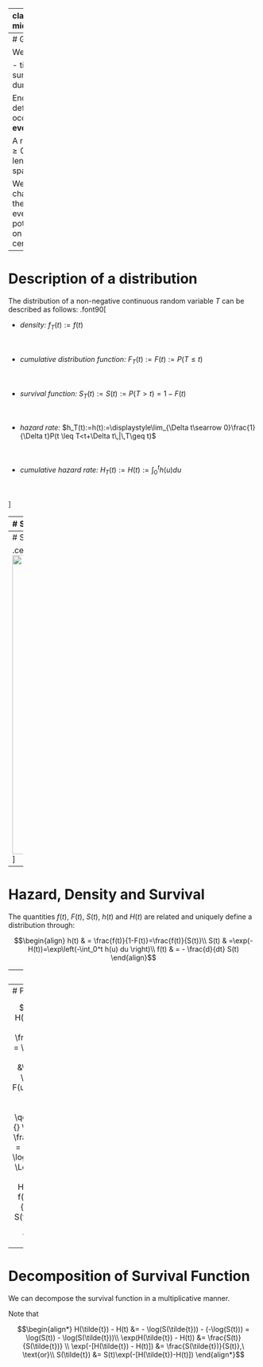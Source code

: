 
---
class: inverse, middle, center

.center[
.font150[
**Qauntifying duration time distributions**
]
]

<html>
  <div style='float:left'></div>
  <hr color='#005500' size=2px width=900px>
</html>


---
# General setting

We are interested in:

-   time span,
-   survival time,
-   duration

End of the time span defined by occurence of an **event**.

A random variable $T \geq 0$ defining the length of the time span is observed.

We want to characterize/estimate the distribution of event times $T$, potentially depending on covariates (under censoring)


---
# Description of a distribution

The distribution of a non-negative continuous random
variable $T$ can be described as follows:
.font90[

- *density:* $f_T(t) := f(t)$ <br><br><br>

- *cumulative distribution function:* $F_T(t):=F(t):=P(T \leq t)$ <br><br><br>

- *survival function:* $S_T(t):=S(t):=P(T > t)=1-F(t)$ <br><br><br>

- *hazard rate:* $h_T(t):=h(t):=\displaystyle\lim_{\Delta t\searrow 0}\frac{1}{\Delta t}P(t \leq T<t+\Delta t\,|\,T\geq t)$ <br><br><br>

- *cumulative hazard rate:* $H_T(t):=H(t):=\int_0^t h(u)du$ <br><br><br>

]

---
# Survival in Germany

.center[
<img src="figures/p_sterbealter_de_2009.png", width = "600px">
]

---
# Survival in Germany

.center[
<img src="figures/p_hazard_versterben_de_2009.png" width = "600px">
]

---
# Hazard, Density and Survival

The quantities $f(t)$, $F(t)$, $S(t)$,
$h(t)$ and $H(t)$ are related and uniquely define a
distribution through:

$$\begin{align}
 h(t)
  & = \frac{f(t)}{1-F(t)}=\frac{f(t)}{S(t)}\\
S(t)
  & =\exp(- H(t))=\exp\left(-\int_0^t h(u) du \right)\\
f(t)
  & = - \frac{d}{dt} S(t)
\end{align}$$


---
# Proofs

$$\begin{align*}
h(t)  &= \lim_{\Delta t\searrow 0} \frac{1}{\Delta t} P(t\leq T<t+\Delta t\,|\,T\geq t)\\
            &= \lim_{\Delta t\searrow 0}\frac{1}{\Delta t}\frac{P(\{t\leq T<t+\Delta t\} \cap \{T\geq t\})}{P(T\geq t)}\\
            &= \lim_{\Delta t\searrow 0}\frac{1}{\Delta t}\cdot
            \frac{P(t\leq T < t+\Delta t)}{P(T\geq t)}\\
            &= \underbrace{\lim_{\Delta t\searrow 0}\frac{F(t+\Delta t)-F(t)}{\Delta t}}_{f(t)}\cdot \frac{1}{S(t)} \\
           & =\frac{f(t)}{S(t)}
\end{align*}$$


---
# Proofs (2)

$$\begin{align*}
 H(t)  &= \int_0^th(u) du = \int_0^t \frac{f(u)}{S(u)} du = \int_0^t \frac{f(u)}{1-F(u)} du\\
             &\stackrel{*}{=} -\left[\log\left(1-F(u)\right)\right]_0^t = -\log\left(1-F(t)\right) \\
             &  \qquad \stackrel{*}{} \mbox{since } \int \frac{g'(x)}{g(x)} dx = \log(g(x)) \\
             &= -\log\left(S(t)\right) \\
 \Leftrightarrow  S(t) & =\exp\left(-H(t)\right)\\[2em]
 f(t)        &=\frac{dF(t)}{dt}=\frac{d(1 - S(t))}{dt}=-\frac{d}{dt} S(t)
\end{align*}$$

---
# Decomposition of Survival Function

We can decompose the survival function in a multiplicative manner.

Note that

$$\begin{align*}
H(\tilde{t}) - H(t)          &= - \log(S(\tilde{t})) - (-\log(S(t))) = \log(S(t)) - \log(S(\tilde{t}))\\
\exp(H(\tilde{t}) - H(t))    &= \frac{S(t)}{S(\tilde{t})} \\
\exp(-[H(\tilde{t}) - H(t)]) &= \frac{S(\tilde{t})}{S(t)},\ \text{or}\\
S(\tilde{t})                 &= S(t)\exp(-[H(\tilde{t})-H(t)])
\end{align*}$$
